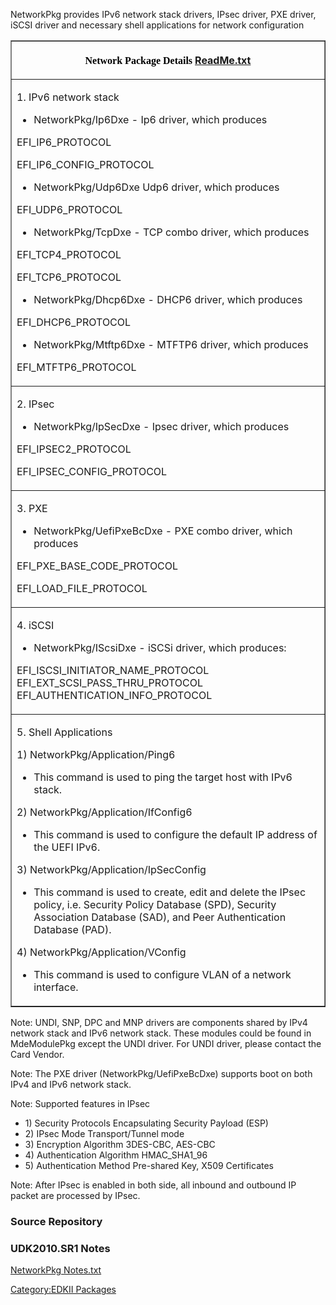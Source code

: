 [[Category:EDKII Packages]]
NetworkPkg provides IPv6 network stack drivers, IPsec driver, PXE driver, iSCSI driver and necessary shell applications
for network configuration

<div class="t_projects">

<table border="1" width="500">
<tr>
<th>
<span style="font-size: 12.0pt; text-align: center; font-family: Verdana; color: black; font-weight: bold; font-style: normal">
Network Package Details </span>
[http://sourceforge.net/projects/edk2/files/UDK2010%20Releases/UDK2010.SR1/Readme_NetworkPkg.txt/download ReadMe.txt]
</th>
</tr>

<tr>
<td>
1.  IPv6 network stack
* NetworkPkg/Ip6Dxe - Ip6 driver, which produces
EFI_IP6_PROTOCOL

EFI_IP6_CONFIG_PROTOCOL
* NetworkPkg/Udp6Dxe Udp6 driver, which produces
EFI_UDP6_PROTOCOL
* NetworkPkg/TcpDxe - TCP combo driver, which produces
EFI_TCP4_PROTOCOL

EFI_TCP6_PROTOCOL
* NetworkPkg/Dhcp6Dxe - DHCP6 driver, which produces
EFI_DHCP6_PROTOCOL
* NetworkPkg/Mtftp6Dxe - MTFTP6 driver, which produces
EFI_MTFTP6_PROTOCOL
</td>
</tr>

<tr>
<td>  
2.  IPsec
* NetworkPkg/IpSecDxe - Ipsec driver, which produces
EFI_IPSEC2_PROTOCOL   

EFI_IPSEC_CONFIG_PROTOCOL
</td>
</tr>

<tr>
<td>  
3.  PXE
* NetworkPkg/UefiPxeBcDxe - PXE combo driver, which produces
EFI_PXE_BASE_CODE_PROTOCOL 

EFI_LOAD_FILE_PROTOCOL
</td>
</tr>


<tr>
<td>  
4.  iSCSI
* NetworkPkg/IScsiDxe - iSCSi driver, which produces:
EFI_ISCSI_INITIATOR_NAME_PROTOCOL
EFI_EXT_SCSI_PASS_THRU_PROTOCOL
EFI_AUTHENTICATION_INFO_PROTOCOL
</td>
</tr>

<tr>
<td>  
5.  Shell Applications

1) NetworkPkg/Application/Ping6
* This command is used to ping the target host with IPv6 stack.
2) NetworkPkg/Application/IfConfig6
* This command is used to configure the default IP address of the UEFI IPv6.
3)  NetworkPkg/Application/IpSecConfig
* This command is used to create, edit and delete the IPsec policy, i.e. Security Policy Database (SPD), Security Association Database (SAD), and Peer Authentication Database (PAD).
4)  NetworkPkg/Application/VConfig
* This command is used to configure VLAN of a network interface.
</td>
</tr>


</table>
</div>

Note: UNDI, SNP, DPC and MNP drivers are components shared by IPv4 network stack and IPv6 network stack. These modules could be found in MdeModulePkg  except the UNDI driver. For UNDI driver, please contact the Card Vendor.

Note: The PXE driver (NetworkPkg/UefiPxeBcDxe) supports boot on both IPv4 and IPv6 network stack.

Note: Supported features in IPsec
*      1)  Security Protocols          Encapsulating Security Payload (ESP)
*      2)  IPsec Mode                  Transport/Tunnel mode
*      3)  Encryption Algorithm        3DES-CBC, AES-CBC
*      4)  Authentication Algorithm    HMAC_SHA1_96
*      5)  Authentication Method       Pre-shared Key, X509 Certificates

Note: After IPsec is enabled in both side, all inbound and outbound IP packet are processed by IPsec.


===Source Repository===
{{Edk2SubPkg|NetworkPkg}}

===UDK2010.SR1 Notes===
[http://sourceforge.net/projects/edk2/files/UDK2010%20Releases/UDK2010.SR1/Notes/NetworkPkg%20Notes.txt/download NetworkPkg Notes.txt]